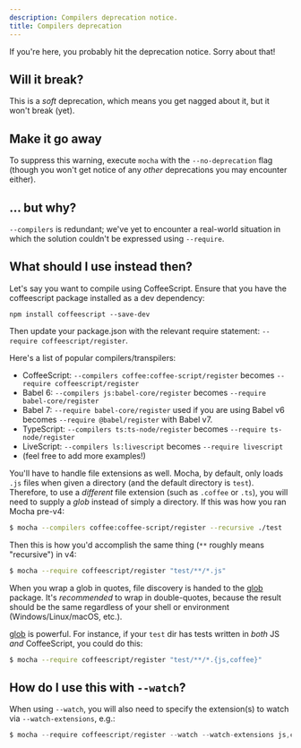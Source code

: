 ```yaml
---
description: Compilers deprecation notice.
title: Compilers deprecation
---
```


If you're here, you probably hit the deprecation notice.  Sorry about that!

## Will it break?

This is a *soft* deprecation, which means you get nagged about it, but it won't break (yet).

## Make it go away

To suppress this warning, execute `mocha` with the `--no-deprecation` flag (though you won't get notice of any *other* deprecations you may encounter either).

## ... but why?

`--compilers` is redundant; we've yet to encounter a real-world situation in which the solution couldn't be expressed using `--require`.

## What should I use instead then?

Let's say you want to compile using CoffeeScript. Ensure that you have the coffeescript package installed as a dev dependency:

```npm install coffeescript --save-dev```

Then update your package.json with the relevant require statement: `--require coffeescript/register`.

Here's a list of popular compilers/transpilers:

- CoffeeScript: `--compilers coffee:coffee-script/register` becomes `--require coffeescript/register`
- Babel 6: `--compilers js:babel-core/register` becomes `--require babel-core/register`
- Babel 7: `--require babel-core/register` used if you are using Babel v6 becomes `--require @babel/register` with Babel v7.
- TypeScript: `--compilers ts:ts-node/register` becomes `--require ts-node/register`
- LiveScript: `--compilers ls:livescript` becomes `--require livescript`
- (feel free to add more examples!)

You'll have to handle file extensions as well. Mocha, by default, only loads `.js` files when given a directory (and the default directory is `test`).  Therefore, to use a *different* file extension (such as `.coffee` or `.ts`), you will need to supply a *glob* instead of simply a directory.  If this was how you ran Mocha pre-v4:

```bash
$ mocha --compilers coffee:coffee-script/register --recursive ./test
```

Then this is how you'd accomplish the same thing (`**` roughly means "recursive") in v4:

```bash
$ mocha --require coffeescript/register "test/**/*.js"
```

When you wrap a glob in quotes, file discovery is handed to the [glob](https://npm.im/glob) package.
 It's *recommended* to wrap in double-quotes, because the result should be the same regardless of your shell or environment (Windows/Linux/macOS, etc.).

[glob](https://npm.im/glob) is powerful.  For instance, if your `test` dir has tests written in *both* JS *and* CoffeeScript, you could do this:

```bash
$ mocha --require coffeescript/register "test/**/*.{js,coffee}"
```

## How do I use this with `--watch`?

When using `--watch`, you will also need to specify the extension(s) to watch via `--watch-extensions`, e.g.:

```js
$ mocha --require coffeescript/register --watch --watch-extensions js,coffee "test/**/*.{js,coffee}"
```

